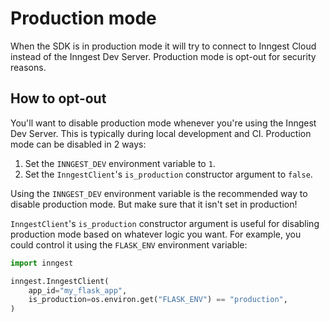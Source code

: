 # Production mode

When the SDK is in production mode it will try to connect to Inngest Cloud instead of the Inngest Dev Server. Production mode is opt-out for security reasons.

## How to opt-out

You'll want to disable production mode whenever you're using the Inngest Dev Server. This is typically during local development and CI. Production mode can be disabled in 2 ways:
1. Set the `INNGEST_DEV` environment variable to `1`.
2. Set the `InngestClient`'s `is_production` constructor argument to `false`.

Using the `INNGEST_DEV` environment variable is the recommended way to disable production mode. But make sure that it isn't set in production!

`InngestClient`'s `is_production` constructor argument is useful for disabling production mode based on whatever logic you want. For example, you could control it using the `FLASK_ENV` environment variable:
```py
import inngest

inngest.InngestClient(
    app_id="my_flask_app",
    is_production=os.environ.get("FLASK_ENV") == "production",
)
```
